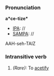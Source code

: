 ===Pronunciation===
'''a*ce-tize*'''
*[[IPA]]: //
*[[SAMPA]]: //
AAH-seh-TAIZ
===Intransitive verb===
#''(Rare):'' To [[acetify]]